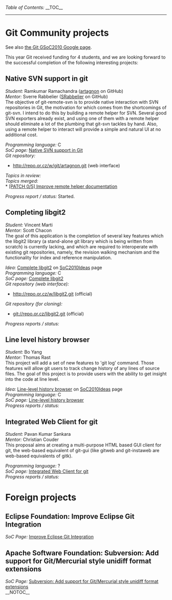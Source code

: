 ''Table of Contents:''
__TOC__
----
= Git Community projects =

See also [http://socghop.appspot.com/org/home/google/gsoc2010/git the Git GSoC2010 Google page].

This year Git received funding for 4 students,
and we are looking forward to the successful completion of the
following interesting projects:

== Native SVN support in git ==
''Student:'' Ramkumar Ramachandra ([http://github.com/artagnon artagnon] on GitHub)<BR>
''Mentor:''  Sverre Rabbelier ([http://github.com/SRabbelier SRabbelier] on GitHub)<BR>

The objective of git-remote-svn is to provide native interaction with SVN repositories in Git, the motivation for which comes from the shortcomings of git-svn. I intend to do this by building a remote helper for SVN. Several good SVN exporters already exist, and using one of them with a remote helper should eliminate a lot of the plumbing that git-svn tackles by hand. Also, using a remote helper to interact will provide a simple and natural UI at no additional cost.

''Programming language:'' C <BR>
''SoC page:'' [http://socghop.appspot.com/gsoc/student_project/show/google/gsoc2010/git/t127230759234 Native SVN support in Git] <BR>
''Git repository:''
* http://repo.or.cz/w/git/artagnon.git (web interface)
''Topics in review:''<BR>
''Topics merged:''<BR>
* [http://article.gmane.org/gmane.comp.version-control.git/145194 &#91;PATCH 0/5&#93; Improve remote helper documentation]

''Progress report / status:'' Started.

== Completing libgit2 ==
''Student:'' Vincent Marti<BR>
''Mentor:''  Scott Chacon <BR>

The goal of this application is the completion of several key features which the libgit2 library (a stand-alone git library which is being written from scratch) is currently lacking, and which are required to interoperate with existing git repositories, namely, the revision walking mechanism and the functionality for index and reference manipulation. 

''Idea:'' [[SoC2010Ideas#Complete_libgit2|Complete libgit2]] on [[SoC2010Ideas]] page <BR>
''Programming language:'' C <BR>
''SoC page:'' [http://socghop.appspot.com/gsoc/student_project/show/google/gsoc2010/git/t127230759278 Complete libgit2] <BR>
''Git repository (web interface):''
* http://repo.or.cz/w/libgit2.git (official)

''Git repository (for cloning):''
* git://repo.or.cz/libgit2.git (official)

''Progress reports / status:''

== Line level history browser ==
''Student:'' Bo Yang<BR>
''Mentor:''  Thomas Rast<BR>

This project will add a set of new features to 'git log' command. Those features will allow git users to track change history of any lines of source files. The goal of this project is to provide users with the ability to get insight into the code at line level.

''Idea:'' [[SoC2010Ideas#Line-level_history_browser|Line-level history browser]] on [[SoC2010Ideas]] page <BR>
''Programming language:'' C <BR>
''SoC page:'' [http://socghop.appspot.com/gsoc/student_project/show/google/gsoc2010/git/t127230759328 Line-level history browser] <BR>

''Progress reports / status:'' <BR>

== Integrated Web Client for git ==
''Student:'' Pavan Kumar Sankara<BR>
''Mentor:''  Christian Couder<BR>

This proposal aims at creating a multi-purpose HTML based GUI client for git, the web-based equivalent of git-gui (like gitweb and git-instaweb are web-based equivalents of gitk).

''Programming language:'' ? <BR>
''SoC page:'' [http://socghop.appspot.com/gsoc/student_project/show/google/gsoc2010/git/t127230759366 Integrated Web Client for git]  <BR>

''Progress reports / status:'' <BR>

= Foreign projects =

== Eclipse Foundation: Improve Eclipse Git Integration ==

''SoC Page:'' [http://socghop.appspot.com/gsoc/student_project/show/google/gsoc2010/eclipse/t127230758145 Improve Eclipse Git Integration] <BR>


== Apache Software Foundation: Subversion: Add support for Git/Mercurial style unidiff format extensions ==

''SoC Page:'' [http://socghop.appspot.com/gsoc/student_project/show/google/gsoc2010/apache/t127230758414 Subversion: Add support for Git/Mercurial style unidiff format extensions] <BR>
__NOTOC__